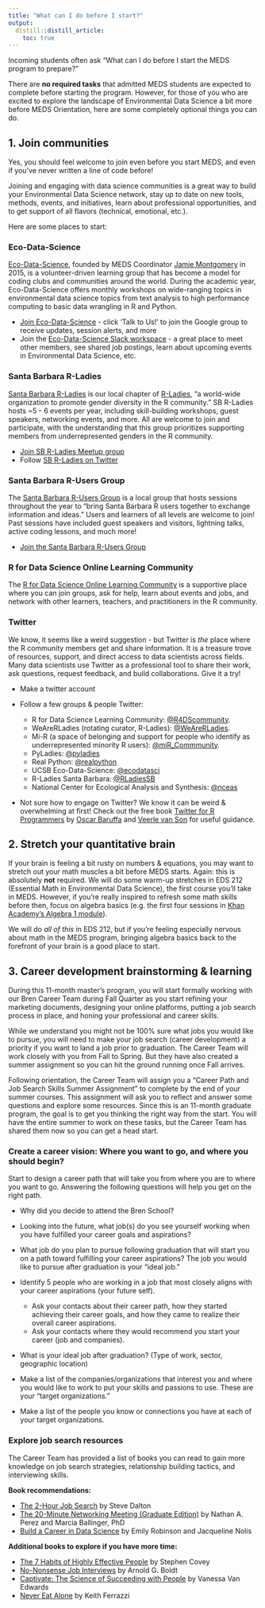```yaml
---
title: "What can I do before I start?"
output: 
  distill::distill_article:
    toc: true
---
```


Incoming students often ask "What can I do before I start the MEDS program to prepare?" 

There are **no required tasks** that admitted MEDS students are expected to complete before starting the program. However, for those of you who are excited to explore the landscape of Environmental Data Science a bit more before MEDS Orientation, here are some completely optional things you can do.  

## 1. Join communities

Yes, you should feel welcome to join even before you start MEDS, and even if you've never written a line of code before!

Joining and engaging with data science communities is a great way to build your Environmental Data Science network, stay up to date on new tools, methods, events, and initiatives, learn about professional opportunities, and to get support of all flavors (technical, emotional, etc.). 

Here are some places to start: 

### Eco-Data-Science {.unlisted .unnumbered}

[Eco-Data-Science](https://eco-data-science.github.io/), founded by MEDS Coordinator [Jamie Montgomery](https://www.jamiecmontgomery.com/) in 2015, is a volunteer-driven learning group that has become a model for coding clubs and communities around the world. During the academic year, Eco-Data-Science offers monthly workshops on wide-ranging topics in environmental data science topics from text analysis to high performance computing to basic data wrangling in R and Python. 

- [Join Eco-Data-Science](https://eco-data-science.github.io/) - click 'Talk to Us!' to join the Google group to receive updates, session alerts, and more
- Join the [Eco-Data-Science Slack workspace](ecodatascience.slack.com) - a great place to meet other members, see shared job postings, learn about upcoming events in Environmental Data Science, etc.

### Santa Barbara R-Ladies {.unlisted .unnumbered}

[Santa Barbara R-Ladies](https://www.meetup.com/rladies-santa-barbara/) is our local chapter of [R-Ladies](https://rladies.org/), "a world-wide organization to promote gender diversity in the R community." SB R-Ladies hosts ~5 - 6 events per year, including skill-building workshops, guest speakers, networking events, and more. All are welcome to join and participate, with the understanding that this group prioritizes supporting members from underrepresented genders in the R community. 

- [Join SB R-Ladies Meetup group](https://www.meetup.com/rladies-santa-barbara/)
- Follow [SB R-Ladies on Twitter](https://twitter.com/RLadiesSB)

### Santa Barbara R-Users Group {.unlisted .unnumbered}

The [Santa Barbara R-Users Group](https://www.meetup.com/Santa-Barbara-R-Users-Group/) is a local group that hosts sessions throughout the year to "bring Santa Barbara R users together to exchange information and ideas." Users and learners of all levels are welcome to join! Past sessions have included guest speakers and visitors, lightning talks, active coding lessons, and much more! 

- [Join the Santa Barbara R-Users Group](https://www.meetup.com/Santa-Barbara-R-Users-Group/)

### R for Data Science Online Learning Community {.unlisted .unnumbered}

The [R for Data Science Online Learning Community](https://www.rfordatasci.com/) is a supportive place where you can join groups, ask for help, learn about events and jobs, and network with other learners, teachers, and practitioners in the R community.

### Twitter {.unlisted .unnumbered}

We know, it seems like a weird suggestion - but Twitter is *the* place where the R community members get and share information. It is a treasure trove of resources, support, and direct access to data scientists across fields. Many data scientists use Twitter as a professional tool to share their work, ask questions, request feedback, and build collaborations. Give it a try! 

- Make a twitter account
- Follow a few groups & people Twitter: 

  - R for Data Science Learning Community: [\@R4DScommunity](https://twitter.com/R4DScommunity). 
  - WeAreRLadies (rotating curator, R-Ladies): [\@WeAreRLadies](https://twitter.com/WeAreRLadies). 
  - Mi-R (a space of belonging and support for people who identify as underrepresented minority R users): [\@miR_Commmunity](https://twitter.com/miR_community). 
  - PyLadies: [\@pyladies](https://twitter.com/pyladies)
  - Real Python: [\@realpython](https://twitter.com/realpython)
  - UCSB Eco-Data-Science: [\@ecodatasci](https://twitter.com/ecodatasci)
  - R-Ladies Santa Barbara: [\@RLadiesSB](https://twitter.com/RLadiesSB)
  - National Center for Ecological Analysis and Synthesis: [\@nceas](https://twitter.com/nceas)
        
- Not sure how to engage on Twitter? We know it can be weird & overwhelming at first! Check out the free book [Twitter for R Programmers](https://www.t4rstats.com/) by [Oscar Baruffa](https://twitter.com/OscarBaruffa) and [Veerle van Son](https://twitter.com/veerlevanson) for useful guidance.

## 2. Stretch your quantitative brain

If your brain is feeling a bit rusty on numbers & equations, you may want to stretch out your math muscles a bit before MEDS starts. Again: this is absolutely **not** required. We will do some warm-up stretches in EDS 212 (Essential Math in Environmental Data Science), the first course you'll take in MEDS. However, if you're really inspired to refresh some math skills before then, focus on algebra basics (e.g. the first four sessions in [Khan Academy's Algebra 1 module](https://www.khanacademy.org/math/algebra)).

We will do *all of this* in EDS 212, but if you're feeling especially nervous about math in the MEDS program, bringing algebra basics back to the forefront of your brain is a good place to start. 

## 3. Career development brainstorming & learning

During this 11-month master’s program, you will start formally working with our Bren Career Team
during Fall Quarter as you start refining your marketing documents, designing your online platforms, putting a job search process in place, and honing your professional and career skills.

While we understand you might not be 100% sure what jobs you would like to pursue, you will need to make your job search (career development) a priority if you want to land a job prior to graduation. The Career Team will work closely with you from Fall to Spring. But they have also created a summer assignment so you can hit the ground running once Fall arrives. 

Following orientation, the Career Team will assign you a “Career Path and Job Search Skills Summer Assignment” to complete by the end of your summer courses. This assignment will ask you to reflect and answer some questions and explore some resources. Since this is an 11-month graduate program, the goal is to get you thinking the right way from the start. You will have the entire summer to work on these tasks, but the Career Team has shared them now so you can get a head start.

### Create a career vision: Where you want to go, and where you should begin? {.unlisted .unnumbered}

Start to design a career path that will take you from where you are to where you want to go. Answering the following questions will help you get on the right path.

- Why did you decide to attend the Bren School?
- Looking into the future, what job(s) do you see yourself working when you have fulfilled your career goals and aspirations?
- What job do you plan to pursue following graduation that will start you on a path toward fulfilling your career aspirations? The job you would like to pursue after graduation is your “ideal job.”
- Identify 5 people who are working in a job that most closely aligns with your career aspirations (your future self).

    - Ask your contacts about their career path, how they started achieving their career goals, and how they came to realize their overall career aspirations.
    - Ask your contacts where they would recommend you start your career (job and companies).
    
- What is your ideal job after graduation? (Type of work, sector, geographic location)
- Make a list of the companies/organizations that interest you and where you would like to work to put your skills and passions to use. These are your “target organizations.”
- Make a list of the people you know or connections you have at each of your target organizations.

### Explore job search resources {.unlisted .unnumbered}

The Career Team has provided a list of books you can read to gain more knowledge on job search strategies, relationship building tactics, and interviewing skills.  

**Book recommendations:**

-	[The 2-Hour Job Search](https://2hourjobsearch.com/) by Steve Dalton
- [The 20-Minute Networking Meeting (Graduate Edition)](https://20mnm.com/#graduate) by Nathan A. Perez and Marcia Ballinger, PhD
- [Build a Career in Data Science](https://www.manning.com/books/build-a-career-in-data-science) by Emily Robinson and Jacqueline Nolis

**Additional books to explore if you have more time:**

-	[The 7 Habits of Highly Effective People](https://www.franklincovey.com/the-7-habits/) by Stephen Covey
- [No-Nonsense Job Interviews]() by Arnold G. Boldt
- [Captivate: The Science of Succeeding with People](https://www.scienceofpeople.com/captivate/) by Vanessa Van Edwards
- [Never Eat Alone](https://www.penguinrandomhouse.com/books/227558/never-eat-alone-expanded-and-updated-by-keith-ferrazzi-and-tahl-raz/) by Keith Ferrazzi


